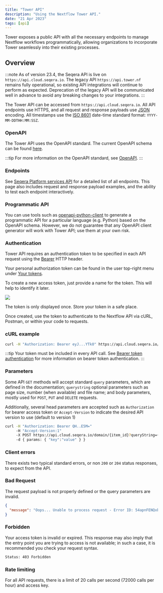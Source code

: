 ```yaml
---
title: "Tower API"
description: "Using the Nextflow Tower API."
date: "21 Apr 2023"
tags: [api]
---
```


Tower exposes a public API with all the necessary endpoints to manage Nextflow workflows programmatically, allowing organizations to incorporate Tower seamlessly into their existing processes.

## Overview

:::note
As of version 23.4, the Seqera API is live on `https://api.cloud.seqera.io`. The legacy API `https://api.tower.nf` remains fully operational, so existing API integrations will continue to perform as expected. Deprecation of the legacy API will be communicated well in advance to avoid any breaking changes to your integrations.
:::

The Tower API can be accessed from `https://api.cloud.seqera.io`. All API endpoints use HTTPS, and all request and response payloads use [JSON](https://www.json.org/) encoding. All timestamps use the [ISO 8601](https://www.iso.org/iso-8601-date-and-time-format.html) date-time standard format: `YYYY-MM-DDTHH:MM:SSZ`.

### OpenAPI

The Tower API uses the OpenAPI standard. The current OpenAPI schema can be found [here](https://cloud.seqera.io/openapi/seqera-api-latest.yml).

:::tip
For more information on the OpenAPI standard, see [OpenAPI](https://swagger.io/specification/).
:::

### Endpoints

See [Seqera Platform services API](https://api.cloud.seqera.io/openapi/index.html) for a detailed list of all endpoints. This page also includes request and response payload examples, and the ability to test each endpoint interactively.

### Programmatic API

You can use tools such as [openapi-python-client](https://github.com/openapi-generators/openapi-python-client) to generate a programmatic API for a particular language (e.g. Python) based on the OpenAPI schema. However, we do not guarantee that any OpenAPI client generator will work with Tower API; use them at your own risk.

### Authentication

Tower API requires an authentication token to be specified in each API request using the
[Bearer](https://swagger.io/docs/specification/authentication/bearer-authentication) HTTP header.

Your personal authorization token can be found in the user top-right menu under
[Your tokens](https://cloud.seqera.io/tokens).

To create a new access token, just provide a name for the token. This will help to identify it later.

![](./_images/token_form.png)

The token is only displayed once. Store your token in a safe place.

Once created, use the token to authenticate to the Nextflow API via cURL, Postman, or within your code to requests.

### cURL example

```bash
curl -H "Authorization: Bearer eyJ...YTk0" https://api.cloud.seqera.io/workflow
```

:::tip
Your token must be included in every API call. See [Bearer token authentication](https://swagger.io/docs/specification/authentication/bearer-authentication) for more information on bearer token authentication.
:::

### Parameters

Some API `GET` methods will accept standard `query` parameters, which are defined in the documentation; `querystring` optional
parameters such as page size, number (when available) and file name; and body parameters, mostly used for `POST`, `PUT` and `DELETE` requests.

Additionally, several head parameters are accepted such as `Authorization` for bearer access token or `Accept-Version` to indicate the desired API version to use (default to version 1)

```bash
curl -H "Authorization: Bearer QH..E5M="
     -H "Accept-Version:1"
     -X POST https://api.cloud.seqera.io/domain/{item_id}?queryString={value}
     -d { params: { "key":"value" } }

```

### Client errors

There exists two typical standard errors, or non `200` or `204` status responses, to expect from the API.

### Bad Request

The request payload is not properly defined or the query parameters are invalid.

```json
{
  "message": "Oops... Unable to process request - Error ID: 54apnFENQxbvCr23JaIjLb"
}
```

### Forbidden

Your access token is invalid or expired. This response may also imply that the entry point you are trying to access is not available; in such a case, it is recommended you check your request syntax.

```bash
Status: 403 Forbidden
```

### Rate limiting

For all API requests, there is a limit of 20 calls per second (72000 calls per hour) and access key.
